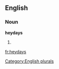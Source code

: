 
==English==

===Noun===
'''heydays'''

# {{plural of|[[heyday]]}}

[[Category:English plurals]]

[[fr:heydays]]